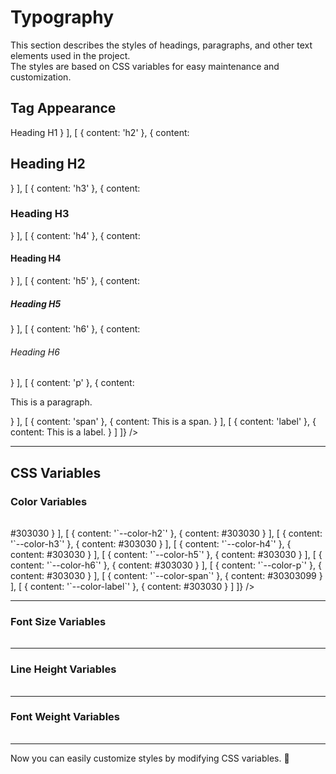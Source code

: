 
<Meta title="ui/Typography" />

# Typography

This section describes the styles of headings, paragraphs, and other text elements used in the project.  
The styles are based on CSS variables for easy maintenance and customization.

## Tag Appearance

<Table
  headers={['Tag', 'Example']}
  data={[
    [
      { content: 'h1' },
      { content: <h1>Heading H1</h1> }
    ],
    [
      { content: 'h2' },
      { content: <h2>Heading H2</h2> }
    ],
    [
      { content: 'h3' },
      { content: <h3>Heading H3</h3> }
    ],
    [
      { content: 'h4' },
      { content: <h4>Heading H4</h4> }
    ],
    [
      { content: 'h5' },
      { content: <h5>Heading H5</h5> }
    ],
    [
      { content: 'h6' },
      { content: <h6>Heading H6</h6> }
    ],
    [
      { content: 'p' },
      { content: <p>This is a paragraph.</p> }
    ],
    [
      { content: 'span' },
      { content: <span>This is a span.</span> }
    ],
    [
      { content: 'label' },
      { content: <label>This is a label.</label> }
    ]
  ]}
/>

---

## CSS Variables

### Color Variables

<Table
  headers={['Variable', 'Value']}
  data={[
    [
      { content: '`--color-h1`' },
      { content: <span className="px-2 py-1 rounded bg-[#303030] text-white">#303030</span> }
    ],
    [
      { content: '`--color-h2`' },
      { content: <span className="px-2 py-1 rounded bg-[#303030] text-white">#303030</span> }
    ],
    [
      { content: '`--color-h3`' },
      { content: <span className="px-2 py-1 rounded bg-[#303030] text-white">#303030</span> }
    ],
    [
      { content: '`--color-h4`' },
      { content: <span className="px-2 py-1 rounded bg-[#303030] text-white">#303030</span> }
    ],
    [
      { content: '`--color-h5`' },
      { content: <span className="px-2 py-1 rounded bg-[#303030] text-white">#303030</span> }
    ],
    [
      { content: '`--color-h6`' },
      { content: <span className="px-2 py-1 rounded bg-[#303030] text-white">#303030</span> }
    ],
    [
      { content: '`--color-p`' },
      { content: <span className="px-2 py-1 rounded bg-[#303030] text-white">#303030</span> }
    ],
    [
      { content: '`--color-span`' },
      { content: <span className="px-2 py-1 rounded bg-[#30303099] text-white">#30303099</span> }
    ],
    [
      { content: '`--color-label`' },
      { content: <span className="px-2 py-1 rounded bg-[#303030] text-white">#303030</span> }
    ]
  ]}
/>

---

### Font Size Variables

<Table
  headers={['Variable', 'Value']}
  data={[
    [
      { content: '`--text-h1`' },
      { content: '60px' }
    ],
    [
      { content: '`--text-h2`' },
      { content: '32px' }
    ],
    [
      { content: '`--text-h3`' },
      { content: '28px' }
    ],
    [
      { content: '`--text-h4`' },
      { content: '24px' }
    ],
    [
      { content: '`--text-h5`' },
      { content: '20px' }
    ],
    [
      { content: '`--text-h6`' },
      { content: '18px' }
    ],
    [
      { content: '`--text-p`' },
      { content: '16px' }
    ],
    [
      { content: '`--text-span`' },
      { content: '16px' }
    ],
    [
      { content: '`--text-label`' },
      { content: '18px' }
    ]
  ]}
/>

---

### Line Height Variables

<Table
  headers={['Variable', 'Value']}
  data={[
    [
      { content: '`--leading-h1`' },
      { content: '100%' }
    ],
    [
      { content: '`--leading-h2`' },
      { content: '100%' }
    ],
    [
      { content: '`--leading-h3`' },
      { content: '100%' }
    ],
    [
      { content: '`--leading-h4`' },
      { content: '100%' }
    ],
    [
      { content: '`--leading-h5`' },
      { content: '100%' }
    ],
    [
      { content: '`--leading-h6`' },
      { content: '100%' }
    ],
    [
      { content: '`--leading-p`' },
      { content: '100%' }
    ],
    [
      { content: '`--leading-span`' },
      { content: '100%' }
    ],
    [
      { content: '`--leading-label`' },
      { content: '100%' }
    ]
  ]}
/>

---

### Font Weight Variables

<Table
  headers={['Variable', 'Value']}
  data={[
    [
      { content: '`--font-weight-h1`' },
      { content: '700' }
    ],
    [
      { content: '`--font-weight-h2`' },
      { content: '600' }
    ],
    [
      { content: '`--font-weight-h3`' },
      { content: '600' }
    ],
    [
      { content: '`--font-weight-h4`' },
      { content: '600' }
    ],
    [
      { content: '`--font-weight-h5`' },
      { content: '600' }
    ],
    [
      { content: '`--font-weight-h6`' },
      { content: '600' }
    ],
    [
      { content: '`--font-weight-p`' },
      { content: '600' }
    ],
    [
      { content: '`--font-weight-span`' },
      { content: '500' }
    ],
    [
      { content: '`--font-weight-label`' },
      { content: '600' }
    ]
  ]}
/>

---

Now you can easily customize styles by modifying CSS variables. 🚀